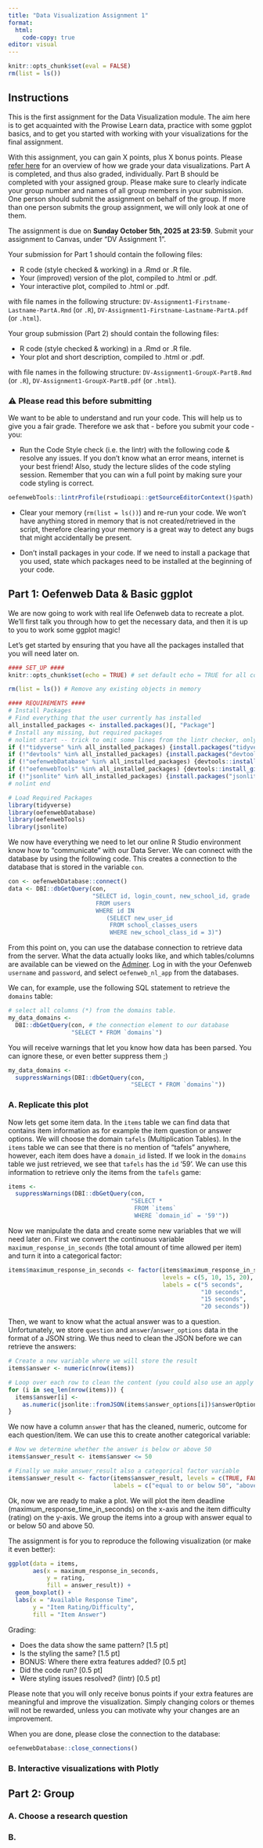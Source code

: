 ```yaml
---
title: "Data Visualization Assignment 1"
format: 
  html:
    code-copy: true
editor: visual
---
```


```r
knitr::opts_chunk$set(eval = FALSE) 
rm(list = ls()) 
```

## Instructions

This is the first assignment for the Data Visualization module. The aim here is to get acquainted with the Prowise Learn data, practice with some ggplot basics, and to get you started with working with your visualizations for the final assignment.

With this assignment, you can gain X points, plus X bonus points. Please [refer here](how-do-we-grade.qmd) for an overview of how we grade your data visualizations. Part A is completed, and thus also graded, individually. Part B should be completed with your assigned group. Please make sure to clearly indicate your group number and names of all group members in your submission. One person should submit the assignment on behalf of the group. If more than one person submits the group assignment, we will only look at one of them.

The assignment is due on **Sunday October 5th, 2025 at 23:59**. Submit your assignment to Canvas, under "DV Assignment 1".

Your submission for Part 1 should contain the following files:

-   R code (style checked & working) in a .Rmd or .R file.\
-   Your (improved) version of the plot, compiled to .html or .pdf.\
-   Your interactive plot, compiled to .html or .pdf.

with file names in the following structure: `DV-Assignment1-Firstname-Lastname-PartA.Rmd` (or `.R`), `DV-Assignment1-Firstname-Lastname-PartA.pdf` (or `.html`).

Your group submission (Part 2) should contain the following files:

-   R code (style checked & working) in a .Rmd or .R file.
-   Your plot and short description, compiled to .html or .pdf.

with file names in the following structure: `DV-Assignment1-GroupX-PartB.Rmd` (or `.R`), `DV-Assignment1-GroupX-PartB.pdf` (or `.html`).

### ⚠️ Please read this before submitting

We want to be able to understand and run your code. This will help us to give you a fair grade. Therefore we ask that - before you submit your code - you:

-   Run the Code Style check (i.e. the lintr) with the following code & resolve any issues. If you don't know what an error means, internet is your best friend! Also, study the lecture slides of the code styling session. Remember that you can win a full point by making sure your code styling is correct.

```r
oefenwebTools::lintrProfile(rstudioapi::getSourceEditorContext()$path)  
```

-   Clear your memory (`rm(list = ls())`) and re-run your code. We won't have anything stored in memory that is not created/retrieved in the script, therefore clearing your memory is a great way to detect any bugs that might accidentally be present.

-   Don't install packages in your code. If we need to install a package that you used, state which packages need to be installed at the beginning of your code.


## Part 1: Oefenweb Data & Basic ggplot

We are now going to work with real life Oefenweb data to recreate a plot. We'll first talk you through how to get the necessary data, and then it is up to you to work some ggplot magic!

Let's get started by ensuring that you have all the packages installed that you will need later on.

```r
#### SET_UP ####
knitr::opts_chunk$set(echo = TRUE) # set default echo = TRUE for all code blocks

rm(list = ls()) # Remove any existing objects in memory
```

```r
#### REQUIREMENTS ####
# Install Packages
# Find everything that the user currently has installed
all_installed_packages <- installed.packages()[, "Package"]
# Install any missing, but required packages
# nolint start -- trick to omit some lines from the lintr checker, only if you have a good reason!
if (!"tidyverse" %in% all_installed_packages) {install.packages("tidyverse")}
if (!"devtools" %in% all_installed_packages) {install.packages("devtools")}
if (!"oefenwebDatabase" %in% all_installed_packages) {devtools::install_github(repo = "Oefenweb/r-database")}
if (!"oefenwebTools" %in% all_installed_packages) {devtools::install_github(repo = "Oefenweb/r-tools")}
if (!"jsonlite" %in% all_installed_packages) {install.packages("jsonlite")}
# nolint end

# Load Required Packages
library(tidyverse)
library(oefenwebDatabase)
library(oefenwebTools)
library(jsonlite)
```

We now have everything we need to let our online R Studio environment know how to "communicate" with our Data Server. We can connect with the database by using the following code. This creates a connection to the database that is stored in the variable `con`.

```r
con <- oefenwebDatabase::connect()
data <- DBI::dbGetQuery(con,
                        "SELECT id, login_count, new_school_id, grade
                         FROM users
                         WHERE id IN
                            (SELECT new_user_id 
                             FROM school_classes_users 
                             WHERE new_school_class_id = 3)")
```

From this point on, you can use the database connection to retrieve data from the server. What the data actually looks like, and which tables/columns are available can be viewed on the [Adminer](https://data-visualization.oefenweb.nl/adminer.php?server=127.0.2.1). Log in with the your Oefenweb `username` and `password`, and select `oefenweb_nl_app` from the databases.

We can, for example, use the following SQL statement to retrieve the `domains` table:

```r
# select all columns (*) from the domains table.
my_data_domains <-
  DBI::dbGetQuery(con, # the connection element to our database
                  "SELECT * FROM `domains`")
```

You will receive warnings that let you know how data has been parsed. You can ignore these, or even better suppress them ;)

```r
my_data_domains <-
  suppressWarnings(DBI::dbGetQuery(con,
                                   "SELECT * FROM `domains`"))
```

### A. Replicate this plot

Now lets get some item data. In the `items` table we can find data that contains item information as for example the item question or answer options. We will choose the domain `tafels` (Multiplication Tables). In the `items` table we can see that there is no mention of "tafels" anywhere, however, each item does have a `domain_id` listed. If we look in the `domains` table we just retrieved, we see that `tafels` has the `id` '59'. We can use this information to retrieve only the items from the `tafels` game:

```r
items <-
  suppressWarnings(DBI::dbGetQuery(con,
                                   "SELECT *
                                    FROM `items`
                                    WHERE `domain_id` = '59'"))
```

Now we manipulate the data and create some new variables that we will need later on. First we convert the continuous variable `maximum_response_in_seconds` (the total amount of time allowed per item) and turn it into a categorical factor:

```r
items$maximum_response_in_seconds <- factor(items$maximum_response_in_seconds,
                                            levels = c(5, 10, 15, 20),
                                            labels = c("5 seconds",
                                                       "10 seconds",
                                                       "15 seconds",
                                                       "20 seconds"))
```

Then, we want to know what the actual answer was to a question. Unfortunately, we store `question` and `answer`/`answer_options` data in the format of a JSON string. We thus need to clean the JSON before we can retrieve the answers:

```r
# Create a new variable where we will store the result
items$answer <- numeric(nrow(items))

# Loop over each row to clean the content (you could also use an apply function)
for (i in seq_len(nrow(items))) {
  items$answer[i] <-
    as.numeric(jsonlite::fromJSON(items$answer_options[i])$answerOptions)
}
```

We now have a column `answer` that has the cleaned, numeric, outcome for each question/item. We can use this to create another categorical variable:

```r
# Now we determine whether the answer is below or above 50
items$answer_result <- items$answer <= 50

# Finally we make answer_result also a categorical factor variable
items$answer_result <- factor(items$answer_result, levels = c(TRUE, FALSE),
                              labels = c("equal to or below 50", "above 50"))
```

Ok, now we are ready to make a plot. We will plot the item deadline (maximum_response_time_in_seconds) on the x-axis and the item difficulty (rating) on the y-axis. We group the items into a group with answer equal to or below 50 and above 50.

The assignment is for you to reproduce the following visualization (or make it even better):

```r
ggplot(data = items,
       aes(x = maximum_response_in_seconds,
           y = rating,
           fill = answer_result)) +
  geom_boxplot() +
  labs(x = "Available Response Time",
       y = "Item Rating/Difficulty",
       fill = "Item Answer")
```

<!-- * 3pts for correct reproduction  -->

<!-- * 1pt [bonus] for further improvements -->

Grading:

-   Does the data show the same pattern? \[1.5 pt\]
-   Is the styling the same? \[1.5 pt\]
-   BONUS: Where there extra features added? \[0.5 pt\]
-   Did the code run? \[0.5 pt\]
-   Were styling issues resolved? (lintr) \[0.5 pt\]

Please note that you will only receive bonus points if your extra features are meaningful and improve the visualization. Simply changing colors or themes will not be rewarded, unless you can motivate why your changes are an improvement.

When you are done, please close the connection to the database:

```r
oefenwebDatabase::close_connections()
```

### B. Interactive visualizations with Plotly

## Part 2: Group

### A. Choose a research question

### B.
